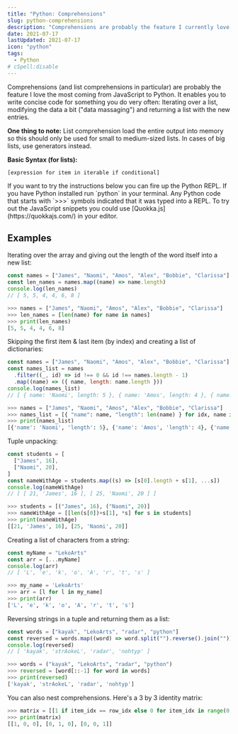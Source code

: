 ```yaml
---
title: "Python: Comprehensions"
slug: python-comprehensions
description: "Comprehensions are probably the feature I currently love most about Python coming from JavaScript. Writing concise code for a common thing: Iterating over a list."
date: 2021-07-17
lastUpdated: 2021-07-17
icon: "python"
tags:
  - Python
# cSpell:disable
---
```


Comprehensions (and list comprehensions in particular) are probably the feature I love the most coming from JavaScript to Python. It enables you to write concise code for something you do very often: Iterating over a list, modifying the data a bit ("data massaging") and returning a list with the new entries.

**One thing to note:** List comprehension load the entire output into memory so this should only be used for small to medium-sized lists. In cases of big lists, use generators instead.

**Basic Syntax (for lists):**

```
[expression for item in iterable if conditional]
```

<Alert status="note" title="Note">
  If you want to try the instructions below you can fire up the Python REPL. If
  you have Python installed run `python` in your terminal. Any Python code that
  starts with `>>>` symbols indicated that it was typed into a REPL.
  To try out the JavaScript snippets you could use [Quokka.js](https://quokkajs.com/) in your editor.
</Alert>

## Examples

Iterating over the array and giving out the length of the word itself into a new list:

```js
const names = ["James", "Naomi", "Amos", "Alex", "Bobbie", "Clarissa"]
const len_names = names.map((name) => name.length)
console.log(len_names)
// [ 5, 5, 4, 4, 6, 8 ]
```

```py
>>> names = ["James", "Naomi", "Amos", "Alex", "Bobbie", "Clarissa"]
>>> len_names = [len(name) for name in names]
>>> print(len_names)
[5, 5, 4, 4, 6, 8]
```

Skipping the first item & last item (by index) and creating a list of dictionaries:

```js
const names = ["James", "Naomi", "Amos", "Alex", "Bobbie", "Clarissa"]
const names_list = names
  .filter((_, id) => id !== 0 && id !== names.length - 1)
  .map((name) => ({ name, length: name.length }))
console.log(names_list)
// [ { name: 'Naomi', length: 5 }, { name: 'Amos', length: 4 }, { name: 'Alex', length: 4 }, { name: 'Bobbie', length: 6 } ]
```

```py
>>> names = ["James", "Naomi", "Amos", "Alex", "Bobbie", "Clarissa"]
>>> names_list = [{ "name": name, "length": len(name) } for idx, name in enumerate(names) if idx != 0 and idx != len(names)-1]
>>> print(names_list)
[{'name': 'Naomi', 'length': 5}, {'name': 'Amos', 'length': 4}, {'name': 'Alex', 'length': 4}, {'name': 'Bobbie', 'length': 6}]
```

Tuple unpacking:

```js
const students = [
  ["James", 16],
  ["Naomi", 20],
]
const nameWithAge = students.map((s) => [s[0].length + s[1], ...s])
console.log(nameWithAge)
// [ [ 21, 'James', 16 ], [ 25, 'Naomi', 20 ] ]
```

```py
>>> students = [("James", 16), ("Naomi", 20)]
>>> nameWithAge = [[len(s[0])+s[1], *s] for s in students]
>>> print(nameWithAge)
[[21, 'James', 16], [25, 'Naomi', 20]]
```

Creating a list of characters from a string:

```js
const myName = "LekoArts"
const arr = [...myName]
console.log(arr)
// [ 'L', 'e', 'k', 'o', 'A', 'r', 't', 's' ]
```

```py
>>> my_name = 'LekoArts'
>>> arr = [l for l in my_name]
>>> print(arr)
['L', 'e', 'k', 'o', 'A', 'r', 't', 's']
```

Reversing strings in a tuple and returning them as a list:

```js
const words = ["kayak", "LekoArts", "radar", "python"]
const reversed = words.map((word) => word.split("").reverse().join(""))
console.log(reversed)
// [ 'kayak', 'strAokeL', 'radar', 'nohtyp' ]
```

```py
>>> words = ("kayak", "LekoArts", "radar", "python")
>>> reversed = [word[::-1] for word in words]
>>> print(reversed)
['kayak', 'strAokeL', 'radar', 'nohtyp']
```

You can also nest comprehensions. Here's a 3 by 3 identity matrix:

```py
>>> matrix = [[1 if item_idx == row_idx else 0 for item_idx in range(0, 3)] for row_idx in range(0, 3)]
>>> print(matrix)
[[1, 0, 0], [0, 1, 0], [0, 0, 1]]
```
